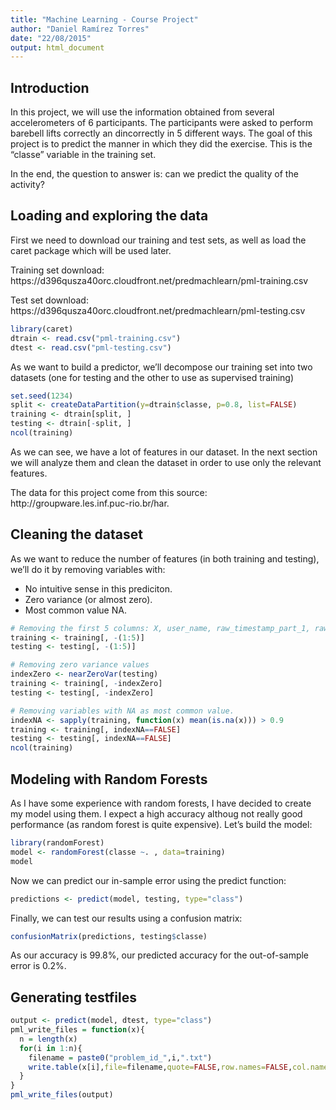 ```yaml
---
title: "Machine Learning - Course Project"
author: "Daniel Ramírez Torres"
date: "22/08/2015"
output: html_document
---
```


## Introduction

In this project, we will use the information obtained from several accelerometers of 6 participants. The participants were asked to perform barebell lifts correctly an dincorrectly in 5 different ways. The goal of this project is to predict the manner in which they did the exercise. This is the "classe" variable in the training set.

In the end, the question to answer is: can we predict the quality of the activity?


## Loading and exploring the data

First we need to download our training and test sets, as well as load the caret package which will be used later.

Training set download: 
https://d396qusza40orc.cloudfront.net/predmachlearn/pml-training.csv

Test set download: 
https://d396qusza40orc.cloudfront.net/predmachlearn/pml-testing.csv


```r
library(caret)
dtrain <- read.csv("pml-training.csv")
dtest <- read.csv("pml-testing.csv")
```

As we want to build a predictor, we'll decompose our training set into two datasets (one for testing and the other to use as supervised training)

```r
set.seed(1234)
split <- createDataPartition(y=dtrain$classe, p=0.8, list=FALSE)
training <- dtrain[split, ]
testing <- dtrain[-split, ]
ncol(training)
```


As we can see, we have a lot of features in our dataset. In the next section we will analyze them and clean the dataset in order to use only the relevant features.

The data for this project come from this source: http://groupware.les.inf.puc-rio.br/har.


## Cleaning the dataset

As we want to reduce the number of features (in both training and testing), we'll do it by removing variables with:

- No intuitive sense in this prediciton.
- Zero variance (or almost zero).
- Most common value NA.

```r
# Removing the first 5 columns: X, user_name, raw_timestamp_part_1, raw_timestamp_part_2, cvtd_timestamp) as they dont make sense for prediction.
training <- training[, -(1:5)]
testing <- testing[, -(1:5)]

# Removing zero variance values
indexZero <- nearZeroVar(testing)
training <- training[, -indexZero]
testing <- testing[, -indexZero]

# Removing variables with NA as most common value.
indexNA <- sapply(training, function(x) mean(is.na(x))) > 0.9
training <- training[, indexNA==FALSE]
testing <- testing[, indexNA==FALSE]
ncol(training)
```

## Modeling with Random Forests

As I have some experience with random forests, I have decided to create my model using them. I expect a high accuracy althoug not really good performance (as random forest is quite expensive). Let's build the model:

```r
library(randomForest)
model <- randomForest(classe ~. , data=training)
model
```

Now we can predict our in-sample error using the predict function:

```r
predictions <- predict(model, testing, type="class")
```

Finally, we can test our results using a confusion matrix:

```r
confusionMatrix(predictions, testing$classe)
```

As our accuracy is 99.8%, our predicted accuracy for the out-of-sample error is 0.2%.

## Generating testfiles

```r
output <- predict(model, dtest, type="class")
pml_write_files = function(x){
  n = length(x)
  for(i in 1:n){
    filename = paste0("problem_id_",i,".txt")
    write.table(x[i],file=filename,quote=FALSE,row.names=FALSE,col.names=FALSE)
  }
}
pml_write_files(output)
```